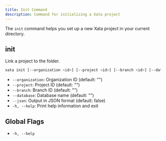 ```yaml
---
title: Init Command
description: Command for initializing a Xata project
---
```


The `init` command helps you set up a new Xata project in your current directory.

## init

Link a project to the folder.

```bash
xata init [--organization <id>] [--project <id>] [--branch <id>] [--database <name>] [--json] [-h|--help]
```
- `--organization`: Organization ID (default: "")
- `--project`: Project ID (default: "")
- `--branch`: Branch ID (default: "")
- `--database`: Database name (default: "")
- `--json`: Output in JSON format (default: false)
- `-h, --help`: Print help information and exit

## Global Flags

- `-h, --help`